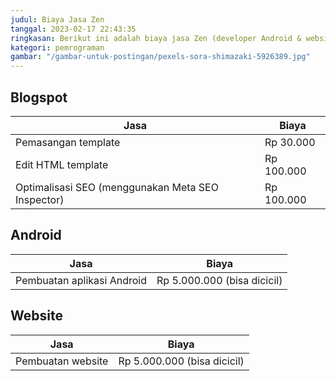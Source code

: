 ```yaml
---
judul: Biaya Jasa Zen
tanggal: 2023-02-17 22:43:35
ringkasan: Berikut ini adalah biaya jasa Zen (developer Android & website) yang kami tawarkan.
kategori: pemrograman
gambar: "/gambar-untuk-postingan/pexels-sora-shimazaki-5926389.jpg"
---
```


## Blogspot

| Jasa                                              | Biaya      |
| ------------------------------------------------- | ---------- |
| Pemasangan template                               | Rp 30.000  |
| Edit HTML template                                | Rp 100.000 |
| Optimalisasi SEO (menggunakan Meta SEO Inspector) | Rp 100.000 |

## Android

| Jasa                       | Biaya                       |
| -------------------------- | --------------------------- |
| Pembuatan aplikasi Android | Rp 5.000.000 (bisa dicicil) |

## Website

| Jasa              | Biaya                       |
| ----------------- | --------------------------- |
| Pembuatan website | Rp 5.000.000 (bisa dicicil) |
